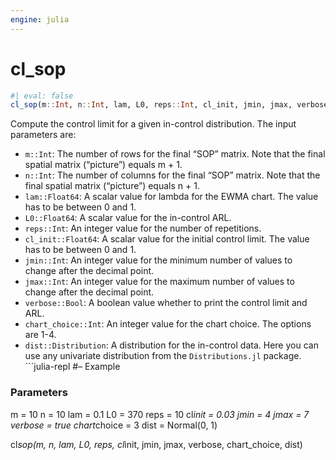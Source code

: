 ```yaml
---
engine: julia
---
```


# cl_sop {#sec-doc}
    

::: {.callout-note appearance="simple" title="docblock" collapse=false}    


```julia
#| eval: false
cl_sop(m::Int, n::Int, lam, L0, reps::Int, cl_init, jmin, jmax, verbose, chart_choice, dist)

```

Compute the control limit for a given in-control distribution. The input parameters are:
 
  * `m::Int`: The number of rows for the final "SOP" matrix. Note that the final spatial matrix ("picture") equals m + 1.
  * `n::Int`: The number of columns for the final "SOP" matrix. Note that the final spatial matrix ("picture") equals n + 1.
  * `lam::Float64`: A scalar value for lambda for the EWMA chart. The value has to be between 0 and 1.
  * `L0::Float64`: A scalar value for the in-control ARL.
  * `reps::Int`: An integer value for the number of repetitions.
  * `cl_init::Float64`: A scalar value for the initial control limit. The value has to be between 0 and 1.
  * `jmin::Int`: An integer value for the minimum number of values to change after the decimal point.
  * `jmax::Int`: An integer value for the maximum number of values to change after the decimal point.
  * `verbose::Bool`: A boolean value whether to print the control limit and ARL.
  * `chart_choice::Int`: An integer value for the chart choice. The options are 1-4.
  * `dist::Distribution`: A distribution for the in-control data. Here you can use any univariate distribution from the `Distributions.jl` package.
```julia-repl #– Example
 

### Parameters
    
m = 10 n = 10 lam = 0.1 L0 = 370 reps = 10 cl*init = 0.03 jmin = 4 jmax = 7 verbose = true chart*choice = 3 dist = Normal(0, 1)
 
cl*sop(m, n, lam, L0, reps, cl*init, jmin, jmax, verbose, chart_choice, dist)
 


:::
    

